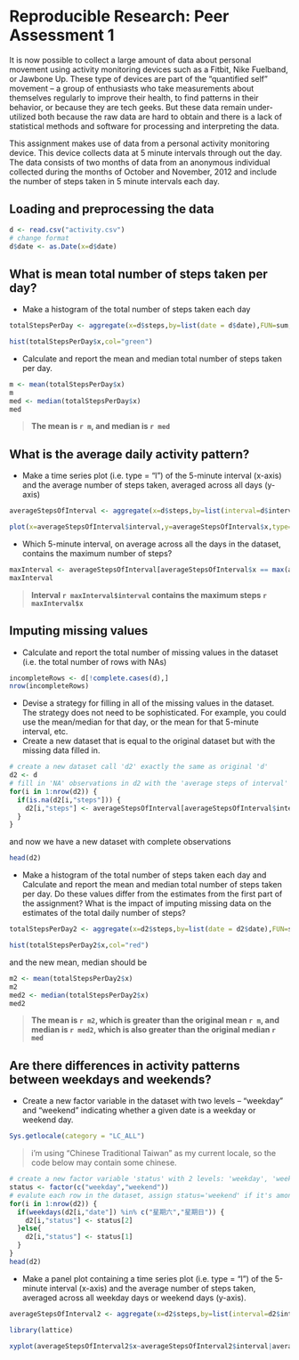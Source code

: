 # Reproducible Research: Peer Assessment 1  
It is now possible to collect a large amount of data about personal movement using activity monitoring devices such as a Fitbit, Nike Fuelband, or Jawbone Up. These type of devices are part of the “quantified self” movement – a group of enthusiasts who take measurements about themselves regularly to improve their health, to find patterns in their behavior, or because they are tech geeks. But these data remain under-utilized both because the raw data are hard to obtain and there is a lack of statistical methods and software for processing and interpreting the data.

This assignment makes use of data from a personal activity monitoring device. This device collects data at 5 minute intervals through out the day. The data consists of two months of data from an anonymous individual collected during the months of October and November, 2012 and include the number of steps taken in 5 minute intervals each day.

## Loading and preprocessing the data
```r
d <- read.csv("activity.csv")
# change format
d$date <- as.Date(x=d$date)
```
## What is mean total number of steps taken per day?

- Make a histogram of the total number of steps taken each day
```r
totalStepsPerDay <- aggregate(x=d$steps,by=list(date = d$date),FUN=sum,na.rm=TRUE)

hist(totalStepsPerDay$x,col="green")
```

- Calculate and report the mean and median total number of steps taken per day.
```r
m <- mean(totalStepsPerDay$x)
m
med <- median(totalStepsPerDay$x)
med
```

> **The mean is `r m`, and median is `r med`**

## What is the average daily activity pattern?
- Make a time series plot (i.e. type = "l") of the 5-minute interval (x-axis) and the average number of steps taken, averaged across all days (y-axis)
```r
averageStepsOfInterval <- aggregate(x=d$steps,by=list(interval=d$interval),FUN=mean,na.rm=TRUE)

plot(x=averageStepsOfInterval$interval,y=averageStepsOfInterval$x,type="l",lwd=2,col="green")
```

- Which 5-minute interval, on average across all the days in the dataset, contains the maximum number of steps?
```r
maxInterval <- averageStepsOfInterval[averageStepsOfInterval$x == max(averageStepsOfInterval$x),]
maxInterval
```

> **Interval `r maxInterval$interval` contains the maximum steps `r maxInterval$x`**

## Imputing missing values
- Calculate and report the total number of missing values in the dataset (i.e. the total number of rows with NAs)
```r
incompleteRows <- d[!complete.cases(d),]
nrow(incompleteRows)
```

- Devise a strategy for filling in all of the missing values in the dataset. The strategy does not need to be sophisticated. For example, you could use the mean/median for that day, or the mean for that 5-minute interval, etc.
- Create a new dataset that is equal to the original dataset but with the missing data filled in.
```r
# create a new dataset call 'd2' exactly the same as original 'd'
d2 <- d
# fill in 'NA' observations in d2 with the 'average steps of interval'
for(i in 1:nrow(d2)) {
  if(is.na(d2[i,"steps"])) {
    d2[i,"steps"] <- averageStepsOfInterval[averageStepsOfInterval$interval == d2[i,"interval"], "x"]
  }
}
```

and now we have a new dataset with complete observations

```r
head(d2)
```

- Make a histogram of the total number of steps taken each day and Calculate and report the mean and median total number of steps taken per day. Do these values differ from the estimates from the first part of the assignment? What is the impact of imputing missing data on the estimates of the total daily number of steps?
```r
totalStepsPerDay2 <- aggregate(x=d2$steps,by=list(date = d2$date),FUN=sum)

hist(totalStepsPerDay2$x,col="red")
```

and the new mean, median should be
```r
m2 <- mean(totalStepsPerDay2$x)
m2
med2 <- median(totalStepsPerDay2$x)
med2
```

> **The mean is `r m2`, which is greater than the original mean `r m`, and median is `r med2`, which is also greater than the original median `r med`**

## Are there differences in activity patterns between weekdays and weekends?

- Create a new factor variable in the dataset with two levels – “weekday” and “weekend” indicating whether a given date is a weekday or weekend day.
```r
Sys.getlocale(category = "LC_ALL")
```
> i'm using "Chinese Traditional Taiwan" as my current locale, so the code below may contain some chinese.

```r
# create a new factor variable 'status' with 2 levels: 'weekday', 'weekend'
status <- factor(c("weekday","weekend"))
# evalute each row in the dataset, assign status='weekend' if it's among saturday or sunday, and vise versa for status='weekday'
for(i in 1:nrow(d2)) {  
  if(weekdays(d2[i,"date"]) %in% c("星期六","星期日")) {
    d2[i,"status"] <- status[2]
  }else{
    d2[i,"status"] <- status[1]
  }
}
head(d2)
```

- Make a panel plot containing a time series plot (i.e. type = "l") of the 5-minute interval (x-axis) and the average number of steps taken, averaged across all weekday days or weekend days (y-axis).
```r
averageStepsOfInterval2 <- aggregate(x=d2$steps,by=list(interval=d2$interval,status=d2$status),FUN=mean)

library(lattice)

xyplot(averageStepsOfInterval2$x~averageStepsOfInterval2$interval|averageStepsOfInterval2$status,type="l",xlab="Interval",ylab="Number of steps",layout=c(1,2))
```




